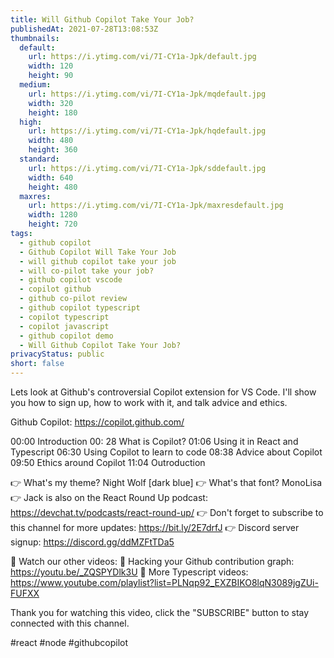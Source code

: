 ```yaml
---
title: Will Github Copilot Take Your Job?
publishedAt: 2021-07-28T13:08:53Z
thumbnails:
  default:
    url: https://i.ytimg.com/vi/7I-CY1a-Jpk/default.jpg
    width: 120
    height: 90
  medium:
    url: https://i.ytimg.com/vi/7I-CY1a-Jpk/mqdefault.jpg
    width: 320
    height: 180
  high:
    url: https://i.ytimg.com/vi/7I-CY1a-Jpk/hqdefault.jpg
    width: 480
    height: 360
  standard:
    url: https://i.ytimg.com/vi/7I-CY1a-Jpk/sddefault.jpg
    width: 640
    height: 480
  maxres:
    url: https://i.ytimg.com/vi/7I-CY1a-Jpk/maxresdefault.jpg
    width: 1280
    height: 720
tags:
  - github copilot
  - Github Copilot Will Take Your Job
  - will github copilot take your job
  - will co-pilot take your job?
  - github copilot vscode
  - copilot github
  - github co-pilot review
  - github copilot typescript
  - copilot typescript
  - copilot javascript
  - github copilot demo
  - Will Github Copilot Take Your Job?
privacyStatus: public
short: false
---
```

  
  Lets look at Github's controversial Copilot extension for VS Code. I'll show you how to sign up, how to work with it, and talk advice and ethics.

Github Copilot: https://copilot.github.com/

00:00 Introduction
00: 28 What is Copilot?
01:06 Using it in React and Typescript
06:30 Using Copilot to learn to code
08:38 Advice about Copilot
09:50 Ethics around Copilot
11:04 Outroduction

👉 What's my theme? Night Wolf [dark blue]
👉 What's that font? MonoLisa
👉 Jack is also on the React Round Up podcast: https://devchat.tv/podcasts/react-round-up/
👉 Don't forget to subscribe to this channel for more updates: https://bit.ly/2E7drfJ
👉 Discord server signup: https://discord.gg/ddMZFtTDa5

💢 Watch our other videos:
💟 Hacking your Github contribution graph: https://youtu.be/_ZQSPYDlk3U
💟 More Typescript videos: https://www.youtube.com/playlist?list=PLNqp92_EXZBIKO8lqN3089jgZUi-FUFXX

Thank you for watching this video, click the "SUBSCRIBE" button to stay connected with this channel. 

#react #node #githubcopilot
  